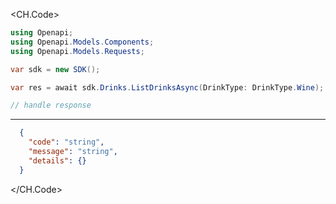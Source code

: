 
<CH.Code>
```csharp ListDrinks.cs
using Openapi;
using Openapi.Models.Components;
using Openapi.Models.Requests;

var sdk = new SDK();

var res = await sdk.Drinks.ListDrinksAsync(DrinkType: DrinkType.Wine);

// handle response
```
---

```json Example Response
  {
    "code": "string",
    "message": "string",
    "details": {}
  }
```
</CH.Code>
